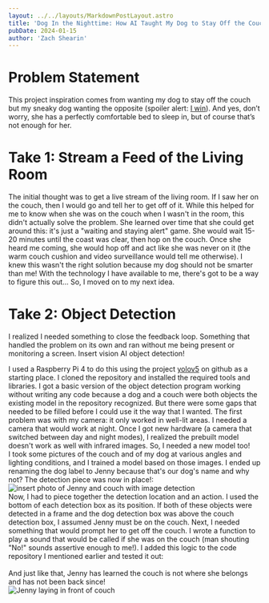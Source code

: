 ```yaml
---
layout: ../../layouts/MarkdownPostLayout.astro
title: 'Dog In the Nighttime: How AI Taught My Dog to Stay Off the Couch'
pubDate: 2024-01-15
author: 'Zach Shearin'
---
```


# Problem Statement

This project inspiration comes from wanting my dog to stay off the couch but my sneaky dog wanting the opposite (spoiler alert: [I win](https://www.youtube.com/watch?v=J1c4TYoAqGA)).  And yes, don’t worry, she has a perfectly comfortable bed to sleep in, but of course that’s not enough for her.
# Take 1: Stream a Feed of the Living Room

The initial thought was to get a live stream of the living room.  If I saw her on the couch, then I would go and tell her to get off of it.  While this helped for me to know when she was on the couch when I wasn't in the room, this didn't actually solve the problem. She learned over time that she could get around this: it's just a "waiting and staying alert" game.  She would wait 15-20 minutes until the coast was clear, then hop on the couch.  Once she heard me coming, she would hop off and act like she was never on it (the warm couch cushion and video surveillance would tell me otherwise).  I knew this wasn't the right solution because my dog should not be smarter than me!  With the technology I have available to me, there's got to be a way to figure this out... So, I moved on to my next idea.

# Take 2: Object Detection

I realized I needed something to close the feedback loop.  Something that handled the problem on its own and ran without me being present or monitoring a screen.  Insert vision AI object detection!

I used a Raspberry Pi 4 to do this using the project [yolov5](https://github.com/ultralytics/yolov5) on github as a starting place.  I cloned the repository and installed the required tools and libraries.  I got a basic version of the object detection program working without writing any code because a dog and a couch were both objects the existing model in the repository recognized.  But there were some gaps that needed to be filled before I could use it the way that I wanted.  The first problem was with my camera: it only worked in well-lit areas.  I needed a camera that would work at night.  Once I got new hardware (a camera that switched between day and night modes),  I realized the prebuilt model doesn't work as well with infrared images.  So, I needed a new model too!
<br/>
I took some pictures of the couch and of my dog at various angles and lighting conditions, and I trained a model based on those images.  I ended up renaming the dog label to Jenny because that's our dog's name and why not?  The detection piece was now in place!:
<br/>
![insert photo of Jenny and couch with image detection](./dog-off-couch/JennyAndCouchWithAIBoxes.jpeg)
<br/>
Now, I had to piece together the detection location and an action.  I used the bottom of each detection box as its position.  If both of these objects were detected in a frame and the dog detection box was above the couch detection box, I assumed Jenny must be on the couch.  Next, I needed  something that would prompt her to get off the couch.  I wrote a function to play a sound that would be called if she was on the couch (man shouting "No!" sounds assertive enough to me!).  I added this logic to the code repository I mentioned earlier and tested it out:
<br/>
<YouTubeVid url="https://www.youtube.com/embed/J1c4TYoAqGA?si=XCJSEnRtoaowGiqZ"/>
<br/>
And just like that, Jenny has learned the couch is not where she belongs and has not been back since! 
<br />
![Jenny laying in front of couch](./dog-off-couch/JennyInFrontOfCouch.jpeg)
<br />
